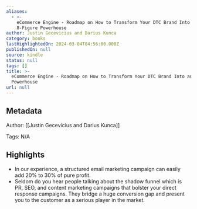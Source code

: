 ```yaml
---
aliases:
  - >-
    eCommerce Engine - Roadmap on How to Transform Your DTC Brand Into an
    8-Figure Powerhouse
author: Justin Gecevicius and Darius Kunca
category: books
lastHighlightedOn: 2024-03-04T04:56:00.000Z
publishedOn: null
source: kindle
status: null
tags: []
title: >-
  eCommerce Engine - Roadmap on How to Transform Your DTC Brand Into an 8-Figure
  Powerhouse
url: null
---
```

## Metadata

Author: [[Justin Gecevicius and Darius Kunca]]

Tags: N/A

## Highlights

- In our experience, a structured email marketing campaign can easily add 20% to 30% of pure profit.
- Seldom do you hear people talking about the shadow funnel which is PR, SEO, and content marketing campaigns that bolster your direct response campaigns. They bridge a huge conversion gap and present you to the customer as a serious player in the market.
